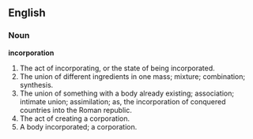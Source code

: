 ==English==

===Noun===

'''incorporation'''

#The act of incorporating, or the state of being incorporated.
#The union of different ingredients in one mass; mixture; combination; synthesis.
#The union of something with a body already existing; association; intimate union; assimilation; as, the incorporation of conquered countries into the Roman republic.
#The act of creating a corporation.
#A body incorporated; a corporation.